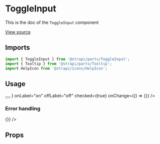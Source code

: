 <!--- ToggleInput.stories.mdx --->


<Meta title="Design System/Molecules/ToggleInput" component={ToggleInput} />

# ToggleInput

This is the doc of the `ToggleInput` component

[View source](https://github.com/strapi/parts/tree/develop/packages/strapi-parts/src/ToggleInput)

## Imports

```js
import { ToggleInput } from '@strapi/parts/ToggleInput';
import { Tooltip } from '@strapi/parts/Tooltip';
import HelpIcon from '@strapi/icons/HelpIcon';
```

## Usage

<Canvas>
  <Story name="base">
    <ToggleInput
      hint="Enable provider"
      label="Enabled"
      name="enable-provider"
      labelAction={
        <Tooltip description="Content of the tooltip">
          <button
            aria-label="Information about the email"
            style={{ border: 'none', padding: 0, background: 'transparent' }}
          >
            <HelpIcon aria-hidden={true} />
          </button>
        </Tooltip>
      }
      onLabel="on"
      offLabel="off"
      checked={true}
      onChange={() => {}}
    />
  </Story>
</Canvas>


### Error handling

<Canvas>
  <Story name="error">
    <ToggleInput
      hint="Enable provider"
      error="this field is required"
      label="Label"
      name="enable-provider"
      onLabel="on"
      offLabel="off"
      checked={false}
      onChange={() => {}}
    />
  </Story>
</Canvas>

## Props

<ArgsTable of={ToggleInput} />
